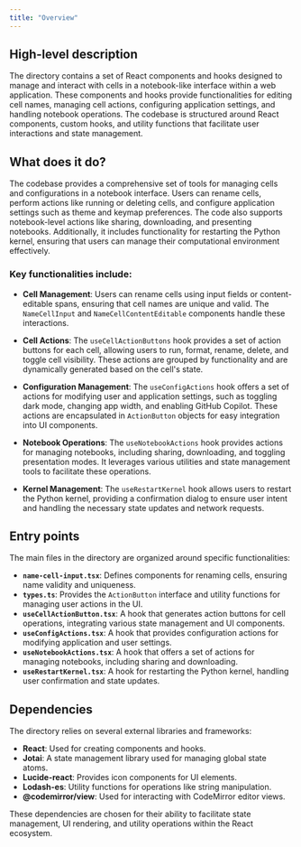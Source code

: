 ```yaml
---
title: "Overview"
---
```


## High-level description

The directory contains a set of React components and hooks designed to manage and interact with cells in a notebook-like interface within a web application. These components and hooks provide functionalities for editing cell names, managing cell actions, configuring application settings, and handling notebook operations. The codebase is structured around React components, custom hooks, and utility functions that facilitate user interactions and state management.

## What does it do?

The codebase provides a comprehensive set of tools for managing cells and configurations in a notebook interface. Users can rename cells, perform actions like running or deleting cells, and configure application settings such as theme and keymap preferences. The code also supports notebook-level actions like sharing, downloading, and presenting notebooks. Additionally, it includes functionality for restarting the Python kernel, ensuring that users can manage their computational environment effectively.

### Key functionalities include:

- **Cell Management**: Users can rename cells using input fields or content-editable spans, ensuring that cell names are unique and valid. The `NameCellInput` and `NameCellContentEditable` components handle these interactions.
  
- **Cell Actions**: The `useCellActionButtons` hook provides a set of action buttons for each cell, allowing users to run, format, rename, delete, and toggle cell visibility. These actions are grouped by functionality and are dynamically generated based on the cell's state.

- **Configuration Management**: The `useConfigActions` hook offers a set of actions for modifying user and application settings, such as toggling dark mode, changing app width, and enabling GitHub Copilot. These actions are encapsulated in `ActionButton` objects for easy integration into UI components.

- **Notebook Operations**: The `useNotebookActions` hook provides actions for managing notebooks, including sharing, downloading, and toggling presentation modes. It leverages various utilities and state management tools to facilitate these operations.

- **Kernel Management**: The `useRestartKernel` hook allows users to restart the Python kernel, providing a confirmation dialog to ensure user intent and handling the necessary state updates and network requests.

## Entry points

The main files in the directory are organized around specific functionalities:

- **`name-cell-input.tsx`**: Defines components for renaming cells, ensuring name validity and uniqueness.
- **`types.ts`**: Provides the `ActionButton` interface and utility functions for managing user actions in the UI.
- **`useCellActionButton.tsx`**: A hook that generates action buttons for cell operations, integrating various state management and UI components.
- **`useConfigActions.tsx`**: A hook that provides configuration actions for modifying application and user settings.
- **`useNotebookActions.tsx`**: A hook that offers a set of actions for managing notebooks, including sharing and downloading.
- **`useRestartKernel.tsx`**: A hook for restarting the Python kernel, handling user confirmation and state updates.

## Dependencies

The directory relies on several external libraries and frameworks:

- **React**: Used for creating components and hooks.
- **Jotai**: A state management library used for managing global state atoms.
- **Lucide-react**: Provides icon components for UI elements.
- **Lodash-es**: Utility functions for operations like string manipulation.
- **@codemirror/view**: Used for interacting with CodeMirror editor views.

These dependencies are chosen for their ability to facilitate state management, UI rendering, and utility operations within the React ecosystem.